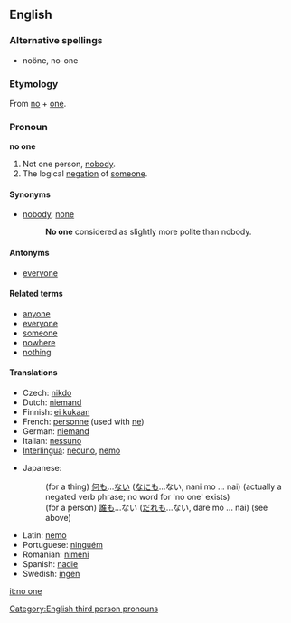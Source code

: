 ==English==

===Alternative spellings===
* noöne, no-one

===Etymology===
From [[no]] + [[one]].

===Pronoun===
'''no one'''

# Not one person, [[nobody]].
# The logical [[negation]] of [[someone]].

====Synonyms====
* [[nobody]], [[none]]
*: '''No one''' considered as slightly more polite than nobody.

====Antonyms====
* [[everyone]]

====Related terms====
* [[anyone]]
* [[everyone]]
* [[someone]]
* [[nowhere]]
* [[nothing]]

====Translations====
{{trans-top|not one person}}
* Czech: [[nikdo]]
* Dutch: [[niemand]]
* Finnish: [[ei kukaan]]
* French: [[personne]] (used with [[ne]])
* German: [[niemand]]
* Italian: [[nessuno]]
* [[Interlingua]]: [[necuno]], [[nemo]]
{{trans-mid}}
* Japanese:
*: (for a thing) [[何も]]...[[ない]] ([[なにも]]...ない, nani mo ... nai) (actually a negated verb phrase; no word for 'no one' exists)
*: (for a person) [[誰も]]...ない ([[だれも]]...ない, dare mo ... nai) (see above)
* Latin: [[nemo]]
* Portuguese: [[ninguém]]
* Romanian: [[nimeni]]
* Spanish: [[nadie]]
* Swedish: [[ingen]]
{{trans-bottom}}

[[Category:English third person pronouns]]

[[it:no one]]